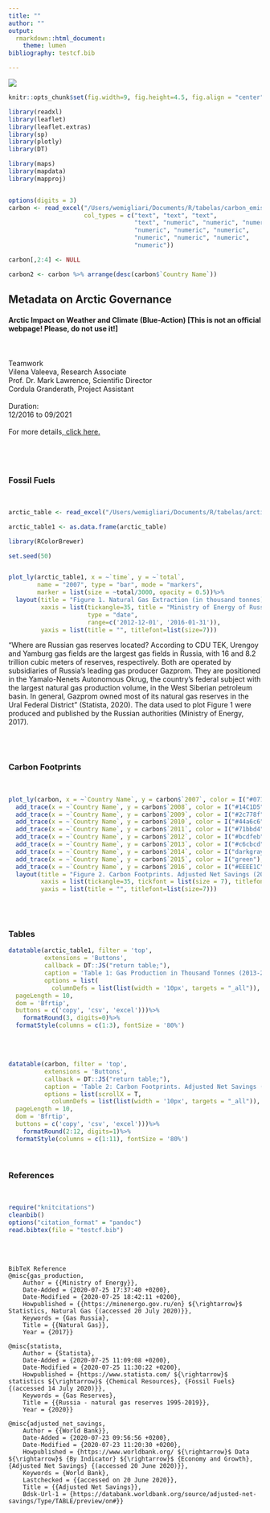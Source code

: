```yaml
---
title: ""
author: ""
output:
  rmarkdown::html_document:
    theme: lumen
bibliography: testcf.bib

---
```

![](/Users/wemigliari/Documents/R/R_Scripts/Rmarkdown/icon.png)
```r
knitr::opts_chunk$set(fig.width=9, fig.height=4.5, fig.align = "center")

library(readxl)
library(leaflet)
library(leaflet.extras)
library(sp)
library(plotly)
library(DT)

library(maps)
library(mapdata)
library(mapproj)



```


```r

options(digits = 3)
carbon <- read_excel("/Users/wemigliari/Documents/R/tabelas/carbon_emissions.xlsx", 
                     col_types = c("text", "text", "text", 
                                   "text", "numeric", "numeric", "numeric", 
                                   "numeric", "numeric", "numeric", 
                                   "numeric", "numeric", "numeric", 
                                   "numeric"))

carbon[,2:4] <- NULL

carbon2 <- carbon %>% arrange(desc(carbon$`Country Name`))

```

## Metadata on Arctic Governance
#### Arctic Impact on Weather and Climate (Blue-Action) [This is not an official webpage! Please, do not use it!]

\
\
Teamwork
\
Vilena Valeeva, Research Associate\
Prof. Dr. Mark Lawrence, Scientific Director\
Cordula Granderath, Project Assistant\
\
Duration:\
12/2016 to 09/2021\
\
For more details,<a href="https://www.iass-potsdam.de/en/research/arctic-impact-weather-and-climate-blue-action" target="_blank"> click here.</a>

\
\

## {.tabset}

### Fossil Fuels
\
```r


arctic_table <- read_excel("/Users/wemigliari/Documents/R/tabelas/arctic.xlsx")

arctic_table1 <- as.data.frame(arctic_table)

library(RColorBrewer)

set.seed(50)


plot_ly(arctic_table1, x = ~`time`, y = ~`total`, 
        name = "2007", type = "bar", mode = "markers",
        marker = list(size = ~total/3000, opacity = 0.5))%>%
  layout(title = "Figure 1. Natural Gas Extraction (in thousand tonnes), 2013-2016, Russian Federation", margin = list(b=10, l=10),
         xaxis = list(tickangle=35, title = "Ministry of Energy of Russian Federation", tickfont = list(size = 7), titlefont=list(size=7),
                      type = "date",
                      range=c('2012-12-01', '2016-01-31')),
         yaxis = list(title = "", titlefont=list(size=7)))

```

"Where are Russian gas reserves located? According to CDU TEK, Urengoy and Yamburg gas fields are the largest gas fields in Russia, with 16 and 8.2 trillion cubic meters of reserves, respectively. Both are operated by subsidiaries of Russia’s leading gas producer Gazprom. They are positioned in the Yamalo-Nenets Autonomous Okrug, the country’s federal subject with the largest natural gas production volume, in the West Siberian petroleum basin. In general, Gazprom owned most of its natural gas reserves in the Ural Federal District" (Statista, 2020). The data used to plot Figure 1 were produced and published by the Russian authorities (Ministry of Energy, 2017).

\
\

### Carbon Footprints
\
```r

plot_ly(carbon, x = ~`Country Name`, y = carbon$`2007`, color = I("#071317"), name = "2007", type = "scatter", mode = "markers")%>%
  add_trace(x = ~`Country Name`, y = carbon$`2008`, color = I("#14C1D5"), name = "2008")%>%
  add_trace(x = ~`Country Name`, y = carbon$`2009`, color = I("#2c778f"), name = "2009")%>%
  add_trace(x = ~`Country Name`, y = carbon$`2010`, color = I("#44a6c6"), name = "2010")%>%
  add_trace(x = ~`Country Name`, y = carbon$`2011`, color = I("#71bbd4"), name = "2011")%>%
  add_trace(x = ~`Country Name`, y = carbon$`2012`, color = I("#bcdfeb"), name = "2012")%>%
  add_trace(x = ~`Country Name`, y = carbon$`2013`, color = I("#c6cbcd"), name = "2013")%>%
  add_trace(x = ~`Country Name`, y = carbon$`2014`, color = I("darkgray"), name = "2014")%>%
  add_trace(x = ~`Country Name`, y = carbon$`2015`, color = I("green"), name = "2015")%>%
  add_trace(x = ~`Country Name`, y = carbon$`2016`, color = I("#EEEE1C"), name = "2016")%>%
  layout(title = "Figure 2. Carbon Footprints. Adjusted Net Savings (2007-2016) World Bank.", margin = list(b=10, l=10),
         xaxis = list(tickangle=35, tickfont = list(size = 7), titlefont=list(size=7)),
         yaxis = list(title = "", titlefont=list(size=7)))


```

\
\

### Tables

```r

datatable(arctic_table1, filter = 'top',
          extensions = 'Buttons',
          callback = DT::JS("return table;"),
          caption = 'Table 1: Gas Production in Thousand Tonnes (2013-2016), Ministry of Energy of the Russian Federation.',
          options = list(
            columnDefs = list(list(width = '10px', targets = "_all")),
  pageLength = 10,
  dom = 'Bfrtip', 
  buttons = c('copy', 'csv', 'excel')))%>%
    formatRound(3, digits=0)%>%
  formatStyle(columns = c(1:3), fontSize = '80%')

```

\
\

```r



datatable(carbon, filter = 'top',
          extensions = 'Buttons',
          callback = DT::JS("return table;"),
          caption = 'Table 2: Carbon Footprints. Adjusted Net Savings (2007-2016), World Bank.',
          options = list(scrollX = T,
            columnDefs = list(list(width = '10px', targets = "_all")),
  pageLength = 10,
  dom = 'Bfrtip', 
  buttons = c('copy', 'csv', 'excel')))%>%
    formatRound(2:12, digits=1)%>%
  formatStyle(columns = c(1:11), fontSize = '80%')

```

\

### References
\

```r

require("knitcitations")
cleanbib()
options("citation_format" = "pandoc")
read.bibtex(file = "testcf.bib")

``` 
\
\
```
BibTeX Reference
@misc{gas_production,
	Author = {{Ministry of Energy}},
	Date-Added = {2020-07-25 17:37:40 +0200},
	Date-Modified = {2020-07-25 18:42:11 +0200},
	Howpublished = {{https://minenergo.gov.ru/en} ${\rightarrow}$ Statistics, Natural Gas {(accessed 20 July 2020)}},
	Keywords = {Gas Russia},
	Title = {{Natural Gas}},
	Year = {2017}}

@misc{statista,
	Author = {Statista},
	Date-Added = {2020-07-25 11:09:08 +0200},
	Date-Modified = {2020-07-25 11:30:22 +0200},
	Howpublished = {https://www.statista.com/ ${\rightarrow}$ statistics ${\rightarrow}$ {Chemical Resources}, {Fossil Fuels} {(accessed 14 July 2020)}},
	Keywords = {Gas Reserves},
	Title = {{Russia - natural gas reserves 1995-2019}},
	Year = {2020}}

@misc{adjusted_net_savings,
	Author = {{World Bank}},
	Date-Added = {2020-07-23 09:56:56 +0200},
	Date-Modified = {2020-07-23 11:20:30 +0200},
	Howpublished = {https://www.worldbank.org/ ${\rightarrow}$ Data ${\rightarrow}$ {By Indicator} ${\rightarrow}$ {Economy and Growth}, {Adjusted Net Savings} {(accessed 20 June 2020)}},
	Keywords = {World Bank},
	Lastchecked = {{accessed on 20 June 2020}},
	Title = {{Adjusted Net Savings}},
	Bdsk-Url-1 = {https://databank.worldbank.org/source/adjusted-net-savings/Type/TABLE/preview/on#}}

```





